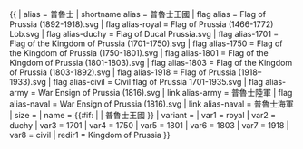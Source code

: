 {{ {{{1<noinclude>|country showdata</noinclude>}}}
| alias = 普魯士
| shortname alias = 普魯士王國
| flag alias = Flag of Prussia (1892-1918).svg
| flag alias-royal = Flag of Prussia (1466-1772) Lob.svg
| flag alias-duchy = Flag of Ducal Prussia.svg
| flag alias-1701 = Flag of the Kingdom of Prussia (1701-1750).svg
| flag alias-1750 = Flag of the Kingdom of Prussia (1750-1801).svg
| flag alias-1801 = Flag of the Kingdom of Prussia (1801-1803).svg
| flag alias-1803 = Flag of the Kingdom of Prussia (1803-1892).svg
| flag alias-1918 = Flag of Prussia (1918–1933).svg
| flag alias-civil = Civil flag of Prussia 1701-1935.svg
| flag alias-army = War Ensign of Prussia (1816).svg
| link alias-army = 普魯士陸軍
| flag alias-naval = War Ensign of Prussia (1816).svg
| link alias-naval = 普魯士海軍
| size = {{{size|}}}
| name = {{#if: {{{name|}}} | {{{name|}}} | 普魯士王國 }}
| variant = {{{variant|}}}
<noinclude>
| var1 = royal
| var2 = duchy
| var3 = 1701
| var4 = 1750
| var5 = 1801
| var6 = 1803
| var7 = 1918
| var8 = civil
| redir1 = Kingdom of Prussia
</noinclude>
}}